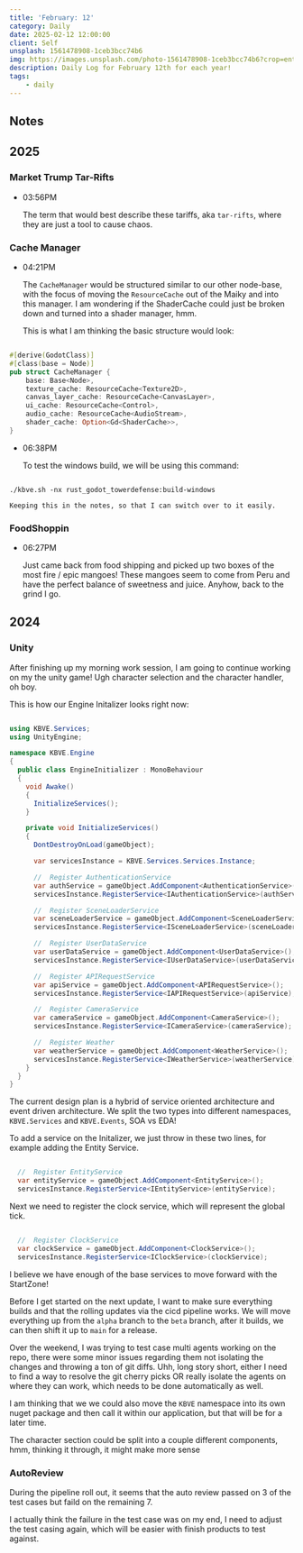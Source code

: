 ```yaml
---
title: 'February: 12'
category: Daily
date: 2025-02-12 12:00:00
client: Self
unsplash: 1561478908-1ceb3bcc74b6
img: https://images.unsplash.com/photo-1561478908-1ceb3bcc74b6?crop=entropy&cs=srgb&fm=jpg&ixid=MnwzNjM5Nzd8MHwxfHJhbmRvbXx8fHx8fHx8fDE2ODE3NDg2ODY&ixlib=rb-4.0.3&q=85
description: Daily Log for February 12th for each year!
tags:
    - daily
---
```


## Notes

## 2025

### Market Trump Tar-Rifts

-   03:56PM

    The term that would best describe these tariffs, aka `tar-rifts`, where they are just a tool to cause chaos.

### Cache Manager

-   04:21PM

    The `CacheManager` would be structured similar to our other node-base, with the focus of moving the `ResourceCache` out of the Maiky and into this manager.
    I am wondering if the ShaderCache could just be broken down and turned into a shader manager, hmm.

    This is what I am thinking the basic structure would look:

```rust

#[derive(GodotClass)]
#[class(base = Node)]
pub struct CacheManager {
    base: Base<Node>,
    texture_cache: ResourceCache<Texture2D>,
    canvas_layer_cache: ResourceCache<CanvasLayer>,
    ui_cache: ResourceCache<Control>,
    audio_cache: ResourceCache<AudioStream>,
    shader_cache: Option<Gd<ShaderCache>>,
}

```

-   06:38PM

    To test the windows build, we will be using this command:

```shell

./kbve.sh -nx rust_godot_towerdefense:build-windows

```

    Keeping this in the notes, so that I can switch over to it easily.


### FoodShoppin

-   06:27PM

    Just came back from food shipping and picked up two boxes of the most fire / epic mangoes!
    These mangoes seem to come from Peru and have the perfect balance of sweetness and juice.
    Anyhow, back to the grind I go.




## 2024

### Unity

After finishing up my morning work session, I am going to continue working on my the unity game! Ugh character selection and the character handler, oh boy.

This is how our Engine Initalizer looks right now:

```c#

using KBVE.Services;
using UnityEngine;

namespace KBVE.Engine
{
  public class EngineInitializer : MonoBehaviour
  {
    void Awake()
    {
      InitializeServices();
    }

    private void InitializeServices()
    {
      DontDestroyOnLoad(gameObject);

      var servicesInstance = KBVE.Services.Services.Instance;

      //  Register AuthenticationService
      var authService = gameObject.AddComponent<AuthenticationService>();
      servicesInstance.RegisterService<IAuthenticationService>(authService);

      //  Register SceneLoaderService
      var sceneLoaderService = gameObject.AddComponent<SceneLoaderService>();
      servicesInstance.RegisterService<ISceneLoaderService>(sceneLoaderService);

      //  Register UserDataService
      var userDataService = gameObject.AddComponent<UserDataService>();
      servicesInstance.RegisterService<IUserDataService>(userDataService);

      //  Register APIRequestService
      var apiService = gameObject.AddComponent<APIRequestService>();
      servicesInstance.RegisterService<IAPIRequestService>(apiService);

      //  Register CameraService
      var cameraService = gameObject.AddComponent<CameraService>();
      servicesInstance.RegisterService<ICameraService>(cameraService);

      //  Register Weather
      var weatherService = gameObject.AddComponent<WeatherService>();
      servicesInstance.RegisterService<IWeatherService>(weatherService);
    }
  }
}

```

The current design plan is a hybrid of service oriented architecture and event driven architecture.
We split the two types into different namespaces, `KBVE.Services` and `KBVE.Events`, SOA vs EDA!

To add a service on the Initalizer, we just throw in these two lines, for example adding the Entity Service.

```c#

  //  Register EntityService
  var entityService = gameObject.AddComponent<EntityService>();
  servicesInstance.RegisterService<IEntityService>(entityService);

```

Next we need to register the clock service, which will represent the global tick.


```c#

  //  Register ClockService
  var clockService = gameObject.AddComponent<ClockService>();
  servicesInstance.RegisterService<IClockService>(clockService);
```

I believe we have enough of the base services to move forward with the StartZone!

Before I get started on the next update, I want to make sure everything builds and that the rolling updates via the cicd pipeline works.
We will move everything up from the `alpha` branch to the `beta` branch, after it builds, we can then shift it up to `main` for a release.

Over the weekend, I was trying to test case multi agents working on the repo, there were some minor issues regarding them not isolating the changes and throwing a ton of git diffs.
Uhh, long story short, either I need to find a way to resolve the git cherry picks OR really isolate the agents on where they can work, which needs to be done automatically as well.

I am thinking that we we could also move the `KBVE` namespace into its own nuget package and then call it within our application, but that will be for a later time.

The character section could be split into a couple different components, hmm, thinking it through, it might make more sense

### AutoReview

During the pipeline roll out, it seems that the auto review passed on 3 of the test cases but faild on the remaining 7.

I actually think the failure in the test case was on my end, I need to adjust the test casing again, which will be easier with finish products to test against.
